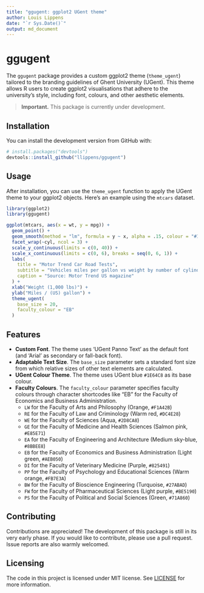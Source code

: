 ```yaml
---
title: "ggugent: ggplot2 UGent theme"
author: Louis Lippens
date: "`r Sys.Date()`"
output: md_document
---
```


# ggugent

The `ggugent` package provides a custom ggplot2 theme (`theme_ugent`) tailored to the branding guidelines of Ghent University (UGent). This theme allows R users to create ggplot2 visualisations that adhere to the university's style, including font, colours, and other aesthetic elements.

> **Important.** This package is currently under development.

## Installation

You can install the development version from GitHub with:

```r
# install.packages("devtools")
devtools::install_github("llippens/ggugent")
```

## Usage

After installation, you can use the `theme_ugent` function to apply the UGent theme to your ggplot2 objects. Here's an example using the `mtcars` dataset.

```r
library(ggplot2)
library(ggugent)

ggplot(mtcars, aes(x = wt, y = mpg)) +
  geom_point() +
  geom_smooth(method = "lm", formula = y ~ x, alpha = .15, colour = "#1E64C8") +
  facet_wrap(~cyl, ncol = 3) +
  scale_y_continuous(limits = c(0, 40)) +
  scale_x_continuous(limits = c(0, 6), breaks = seq(0, 6, 1)) +
  labs(
    title = "Motor Trend Car Road Tests",
    subtitle = "Vehicles miles per gallon vs weight by number of cylinders",
    caption = "Source: Motor Trend US magazine"
  ) +
  xlab("Weight (1,000 lbs)") +
  ylab("Miles / (US) gallon") +
  theme_ugent(
    base_size = 20,
    faculty_colour = "EB"
  )
```

## Features

-   **Custom Font**. The theme uses 'UGent Panno Text' as the default font (and 'Arial' as secondary or fall-back font).
-   **Adaptable Text Size**. The `base_size` parameter sets a standard font size from which relative sizes of other text elements are calculated.
-   **UGent Colour Theme**. The theme uses UGent blue `#1E64C8` as its base colour.
-   **Faculty Colours**. The `faculty_colour` parameter specifies faculty colours through character shortcodes like "EB" for the Faculty of Economics and Business Administration.
    -   `LW` for the Faculty of Arts and Philosophy (Orange, `#F1A42B`)
    -   `RE` for the Faculty of Law and Criminology (Warm red, `#DC4E28`)
    -   `WE` for the Faculty of Sciences (Aqua, `#2D8CA8`)
    -   `GE` for the Faculty of Medicine and Health Sciences (Salmon pink, `#E85E71`)
    -   `EA` for the Faculty of Engineering and Architecture (Medium sky-blue, `#8BBEE8`)
    -   `EB` for the Faculty of Economics and Business Administration (Light green, `#AEB050`)
    -   `DI` for the Faculty of Veterinary Medicine (Purple, `#825491`)
    -   `PP` for the Faculty of Psychology and Educational Sciences (Warm orange, `#FB7E3A`)
    -   `BW` for the Faculty of Bioscience Engineering (Turquoise, `#27ABAD`)
    -   `FW` for the Faculty of Pharmaceutical Sciences (Light purple, `#BE5190`)
    -   `PS` for the Faculty of Political and Social Sciences (Green, `#71A860`)

## Contributing

Contributions are appreciated! The development of this package is still in its very early phase. If you would like to contribute, please use a pull request. Issue reports are also warmly welcomed.

## Licensing

The code in this project is licensed under MIT license. See [LICENSE](LICENSE.md) for more information.
